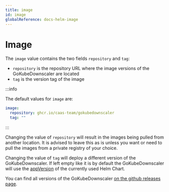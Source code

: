 ```yaml
---
title: image
id: image
globalReference: docs-helm-image
---
```


# Image

The `image` value contains the two fields `repository` and `tag`:

- `repository` is the repository URL where the image versions of the GoKubeDownscaler are located
- `tag` is the version tag of the image

:::info

The default values for `image` are:

```yaml
image:
  repository: ghcr.io/caas-team/gokubedownscaler
  tag: ""
```

:::

Changing the value of `repository` will result in the images being pulled from another location.
It is advised to leave this as is unless you want or need to pull the images from a private registry of your choice.

Changing the value of `tag` will deploy a different version of the GoKubeDownscaler.
If left empty like it is by default the GoKubeDownscaler will use the
[appVersion](repo:deployments/chart/Chart.yaml#L10) of the currently used Helm Chart.

You can find all versions of the GoKubeDownscaler [on the github releases page](https://github.com/caas-team/gokubedownscaler/releases).
